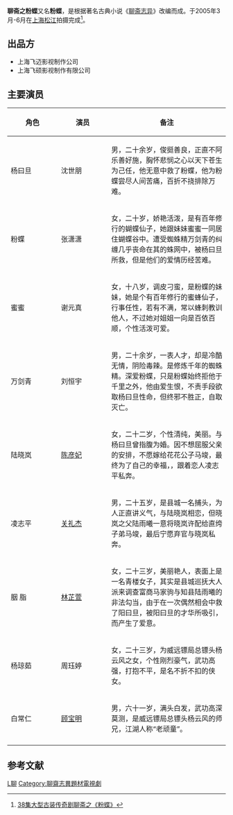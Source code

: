 {{电视节目信息框
| 名稱 = 聊斋之粉蝶 
| 別名 = 粉蝶
| 圖片 = 
| 圖說 = 
| 分類 =古装志怪言情剧
| 原創者 = [[蒲松龄|蒲松龄]]
| 編劇 = 
| 導演 = 
| 演出 = 张潇潇、沈世朋、[[谢元真|谢元真]]、[[陈彦|陈彦]]、[[关礼杰|关礼杰]]
| 配音 = 
| 旁白 = 
| 主題曲 = 
| 片尾曲 = 
| 作曲 = 
| 國家 = {{CHN}}
| 語言 = [[普通话|普通话]]
| 季數 = 
| 集數 = 38集
| 每集列表 = 
| 製片人 = 
| 執行製片 = 
| 拍攝地 = {{CHN}}[[上海|上海]][[松江|松江]]
| 攝像 = 
| 每集長 = 
| 頻道 = 
| 電視網 = 
| 視頻制式 = 
| 音頻制式 = 
| 播出國家 = {{CHN}}
| 開始 = 
| 結束 =
| 先於 = 
| 後於 = 
| 相關劇集 =
| 官方網站 = 
}}
'''聊斋之粉蝶'''又名'''粉蝶'''，是根据著名古典小说《[[聊斋志异|聊斋志异]]》改编而成。于2005年3月-6月在[[上海|上海]][[松江|松江]]拍摄完成<ref>[http://yule.sohu.com/20050802/n226535086.shtml 38集大型古装传奇剧聊斋之《粉蝶》]</ref>。

==出品方==
*上海飞迈影视制作公司
*上海飞硕影视制作有限公司
==主要演员==
{|class="wikitable"
|- style="background:white; color:black" align=center
!style="width:100px"|'''角色'''!!style="width:100px"|'''演员'''!!'''备注'''
|-
|杨曰旦||沈世朋||男，二十余岁，俊挺善良，正直不阿乐善好施，胸怀悲悯之心以天下苍生为己任，他无意中救了粉蝶，他为粉蝶尝尽人间苦痛，百折不挠排除万难。
|-
|粉蝶||张潇潇||女，二十岁，娇艳活泼，是有百年修行的蝴蝶仙子，她跟妹妹蜜蜜一同居住蝴蝶谷中。遭受蜘蛛精万剑青的纠缠几乎丧命在其的蛛网中，被杨曰旦所救，但是他们的爱情历经苦难。
|-
|蜜蜜||谢元真||女，十八岁，调皮刁蛮，是粉蝶的妹妹，她是个有百年修行的蜜蜂仙子，行事任性，若有不满，常以蜂刺教训他人，不过她对姐姐一向是百依百顺，个性活泼可爱。
|-
|万剑青||刘恒宇||男，二十余岁，一表人才，却是冷酷无情，阴险毒辣。是修炼千年的蜘蛛精。深爱粉蝶，只是粉蝶始终拒他于千里之外，他由爱生恨，不责手段欲取杨曰旦性命，但终邪不胜正，自取灭亡。
|-
|陆晓岚||[[陈彦妃|陈彦妃]]||女，二十二岁，个性清纯，美丽。与杨曰旦曾指腹为婚。因不想屈服父亲的安排，不愿嫁给花花公子马竣，最终为了自己的幸福，，跟着恋人凌志平私奔。
|-
|凌志平||[[关礼杰|关礼杰]]||男，二十五岁，是县城一名捕头，为人正直讲义气，与陆晓岚相恋，但晓岚之父陆雨曦一意将晓岚许配给直绔子弟马竣，最后宁愿弃官与晓岚私奔。
|-
|胭 脂||[[林芷萱|林芷萱]]||女，二十三岁，美丽艳人，表面上是一名青楼女子，其实是县城巡抚大人派来调查富商马家驹与知县陆雨曦的非法勾当，由于在一次偶然相会中救了阳曰旦，被阳曰旦的才华所吸引，而产生了爱意。
|-
|杨琼茹||周珏婷||女，二十三岁，为威远镖局总镖头杨云风之女，个性刚烈豪气，武功高强，打抱不平，是名不折不扣的侠女。
|-
|白常仁||[[顾宝明|顾宝明]]||男，六十一岁，满头白发，武功高深莫测，是威远镖局总镖头杨云风的师兄，江湖人称“老顽童”。
|-
|}

==参考文献==
{{reflist}}
{{聊斋系列}}
{{2005年中國大陸古裝/民初電視劇}}
[[Category:2005年中國電視劇集|L聊]]
[[Category:聊齋志異題材電視劇|Category:聊齋志異題材電視劇]]